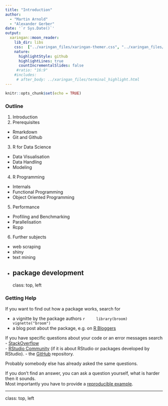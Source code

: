 ```yaml
---
title: "Introduction"
author: 
  - "Martin Arnold"
  - "Alexander Gerber"
date: '`r Sys.Date()`'
output:
  xaringan::moon_reader:
    lib_dir: libs
    css:  ["../xaringan_files/xaringan-themer.css", "../xaringan_files/custom.css"]
    nature:
      highlightStyle: github
      highlightLines: true
      countIncrementalSlides: false
     #ratio: "16:9"
    #includes:
     # after_body: ../xaringan_files/terminal_highlight.html
---
```


```r
knitr::opts_chunk$set(echo = TRUE)
```

### Outline
1. Introduction 
2. Prerequisites
  - Rmarkdown
  - Git and Github
3. R for Data Science 
  - Data Visualisation 
  - Data Handling
  - Modeling 
4. R Programming
  - Internals
  - Functional Programming
  - Object Oriented Programming 
5. Performance
  - Profiling and Benchmarking 
  - Parallelisation
  - Rcpp
6. Further subjects
  - web scraping 
  - shiny 
  - text mining 
  - package development 
---
class: top, left

### Getting Help

If you want to find out how a package works, search for

  - a vignitte by the package authors 
    ```r
    library(broom)
    vignette("broom")
    ```
  - a blog post about the package, e.g. on [R Bloggers](https://www.r-bloggers.com)
  
If you have specific questions about your code or an error messages search
  - [StackOverflow](https://stackoverflow.com/)  
  - [RStudio Community](https://community.rstudio.com/) (if it is about RStudio or packages developed by RStudio).
  - the [GitHub](https://github.com/) repository.

Probably somebody else has already asked the same questions. 

If you don't find an answer, you can ask a question yourself, what is harder then it sounds.  
Most importantly you have to provide a [reproducible example](https://stackoverflow.com/questions/5963269/how-to-make-a-great-r-reproducible-example).



---
class: top, left

